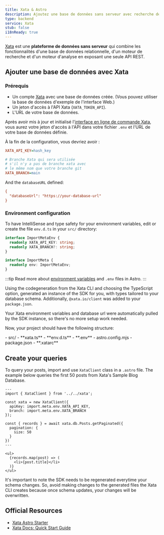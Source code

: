 ```yaml
---
title: Xata & Astro
description: Ajoutez une base de données sans serveur avec recherche de texte complet à votre projet avec Xata
type: backend
service: Xata
stub: false
i18nReady: true
---
```



[Xata](https://xata.io) est une **plateforme de données sans serveur** qui combine les fonctionnalités d'une base de données relationnelle, d'un moteur de recherche et d'un moteur d'analyse en exposant une seule API REST.

## Ajouter une base de données avec Xata

### Prérequis

- Un compte [Xata](https://app.xata.io/signin) avec une base de données créée. (Vous pouvez utiliser la base de données d'exemple de l'interface Web.)
- Un jeton d'accès à l'API Xata (`XATA_TOKEN_API`).
- L'URL de votre base de données.

Après avoir mis à jour et initialisé l'[interface en ligne de commande Xata](https://xata.io/docs/getting-started/installation), vous aurez votre jeton d'accès à l'API dans votre fichier `.env` et l'URL de votre base de données définie.

À la fin de la configuration, vous devriez avoir :

```ini title=".env"
XATA_API_KEY=hash_key

# Branche Xata qui sera utilisée
# s'il n'y a pas de branche xata avec
# le même nom que votre branche git
XATA_BRANCH=main
```

And the `databaseURL` defined:

```ini title=".xatarc"
{
  "databaseUrl": "https://your-database-url"
}
```

### Environment configuration

To have IntelliSense and type safety for your environment variables, edit or create the file `env.d.ts` in your `src/` directory:

```ts title="src/env.d.ts"
interface ImportMetaEnv {
  readonly XATA_API_KEY: string;
  readonly XATA_BRANCH?: string;
}

interface ImportMeta {
  readonly env: ImportMetaEnv;
}
```

:::tip
Read more about [environment variables](/en/guides/environment-variables/) and `.env` files in Astro.
:::

Using the codegeneration from the Xata CLI and choosing the TypeScript option, generated an instance of the SDK for you, with types tailored to your database schema. Additionally, `@xata.io/client` was added to your `package.json`.

Your Xata environment variables and database url were automatically pulled by the SDK instance, so there's no more setup work needed.

Now, your project should have the following structure:

<FileTree title="Project Structure">
  - src/
  - **xata.ts**
  - **env.d.ts**
  - **.env**
  - astro.config.mjs
  - package.json
  - **.xatarc**
</FileTree>

## Create your queries

To query your posts, import and use `XataClient` class in a `.astro` file. The example below queries the first 50 posts from Xata's Sample Blog Database.

```astro title="src/pages/blog/index.astro"
---
import { XataClient } from '../../xata';
 
const xata = new XataClient({
  apiKey: import.meta.env.XATA_API_KEY,
  branch: import.meta.env.XATA_BRANCH
});

const { records } = await xata.db.Posts.getPaginated({
  pagination: {
    size: 50
  }
})
---

<ul>
  {records.map(post) => (
    <li>{post.title}</li>
  )}
</ul>
```
It's important to note the SDK needs to be regenerated everytime your schema changes. So, avoid making changes to the generated files the Xata CLI creates because once schema updates, your changes will be overwritten.


## Official Resources
- [Xata Astro Starter](https://github.com/xataio/examples/tree/main/apps/starter-astro)
- [Xata Docs: Quick Start Guide](https://xata.io/docs/getting-started/quickstart-astro)
